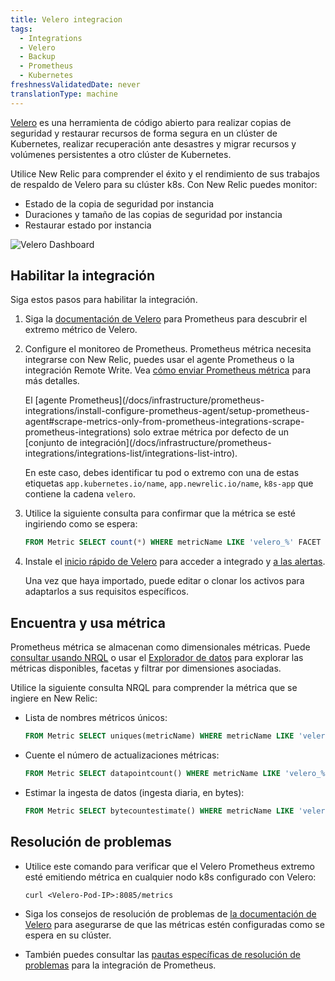 ```yaml
---
title: Velero integracion
tags:
  - Integrations
  - Velero
  - Backup
  - Prometheus
  - Kubernetes
freshnessValidatedDate: never
translationType: machine
---
```



[Velero](https://velero.io/) es una herramienta de código abierto para realizar copias de seguridad y restaurar recursos de forma segura en un clúster de Kubernetes, realizar recuperación ante desastres y migrar recursos y volúmenes persistentes a otro clúster de Kubernetes.

Utilice New Relic para comprender el éxito y el rendimiento de sus trabajos de respaldo de Velero para su clúster k8s. Con New Relic puedes monitor:

* Estado de la copia de seguridad por instancia
* Duraciones y tamaño de las copias de seguridad por instancia
* Restaurar estado por instancia

<img
  title="Velero Dashboard"
  alt="Velero Dashboard"
  src={kubernetesVeleroDashboard}
/>

## Habilitar la integración

Siga estos pasos para habilitar la integración.

1. Siga la [documentación de Velero](https://velero.io/docs/main/run-locally/#3-start-the-velero-server-locally) para Prometheus para descubrir el extremo métrico de Velero.

2. Configure el monitoreo de Prometheus. Prometheus métrica necesita integrarse con New Relic, puedes usar el agente Prometheus o la integración Remote Write. Vea [cómo enviar Prometheus métrica](/docs/infrastructure/prometheus-integrations/get-started/send-prometheus-metric-data-new-relic/) para más detalles.

   <Callout variant="important">
     El [agente Prometheus](/docs/infrastructure/prometheus-integrations/install-configure-prometheus-agent/setup-prometheus-agent#scrape-metrics-only-from-prometheus-integrations-scrape-prometheus-integrations) solo extrae métrica por defecto de un [conjunto de integración](/docs/infrastructure/prometheus-integrations/integrations-list/integrations-list-intro).

     En este caso, debes identificar tu pod o extremo con una de estas etiquetas `app.kubernetes.io/name`, `app.newrelic.io/name`, `k8s-app` que contiene la cadena `velero`.
   </Callout>

3. Utilice la siguiente consulta para confirmar que la métrica se esté ingiriendo como se espera:

   ```sql
   FROM Metric SELECT count(*) WHERE metricName LIKE 'velero_%' FACET metricName LIMIT MAX
   ```

4. Instale el [inicio rápido de Velero](https://newrelic.com/instant-observability/velero-prometheus) para acceder a <InlinePopover type="dashboards"/>integrado y [a las alertas](/docs/alerts-applied-intelligence/new-relic-alerts/learn-alerts/introduction-alerts/).

   Una vez que haya importado, puede editar o clonar los activos para adaptarlos a sus requisitos específicos.

## Encuentra y usa métrica

Prometheus métrica se almacenan como dimensionales métricas. Puede [consultar usando NRQL](/docs/telemetry-data-platform/get-data/apis/query-metric-data-type/) o usar el [Explorador de datos](/docs/query-your-data/explore-query-data/browse-data/introduction-data-explorer/) para explorar las métricas disponibles, facetas y filtrar por dimensiones asociadas.

Utilice la siguiente consulta NRQL para comprender la métrica que se ingiere en New Relic:

* Lista de nombres métricos únicos:

  ```sql
  FROM Metric SELECT uniques(metricName) WHERE metricName LIKE 'velero_%' LIMIT MAX
  ```

* Cuente el número de actualizaciones métricas:

  ```sql
  FROM Metric SELECT datapointcount() WHERE metricName LIKE 'velero_%' LIMIT MAX
  ```

* Estimar la ingesta de datos (ingesta diaria, en bytes):

  ```sql
  FROM Metric SELECT bytecountestimate() WHERE metricName LIKE 'velero_%' SINCE 1 day ago
  ```

## Resolución de problemas

* Utilice este comando para verificar que el Velero Prometheus extremo esté emitiendo métrica en cualquier nodo k8s configurado con Velero:

  ```
  curl <Velero-Pod-IP>:8085/metrics
  ```

* Siga los consejos de resolución de problemas de [la documentación de Velero](https://velero.io/docs/main/troubleshooting/#velero-is-not-publishing-prometheus-metrics) para asegurarse de que las métricas estén configuradas como se espera en su clúster.

* También puedes consultar las [pautas específicas de resolución de problemas](/docs/infrastructure/prometheus-integrations/install-configure-prometheus-agent/troubleshooting-guide/) para la integración de Prometheus.